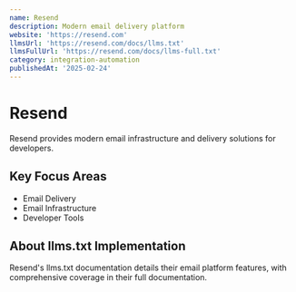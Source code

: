 ```yaml
---
name: Resend
description: Modern email delivery platform
website: 'https://resend.com'
llmsUrl: 'https://resend.com/docs/llms.txt'
llmsFullUrl: 'https://resend.com/docs/llms-full.txt'
category: integration-automation
publishedAt: '2025-02-24'
---
```


# Resend

Resend provides modern email infrastructure and delivery solutions for developers.

## Key Focus Areas

- Email Delivery
- Email Infrastructure
- Developer Tools

## About llms.txt Implementation

Resend's llms.txt documentation details their email platform features, with comprehensive coverage in their full documentation.
